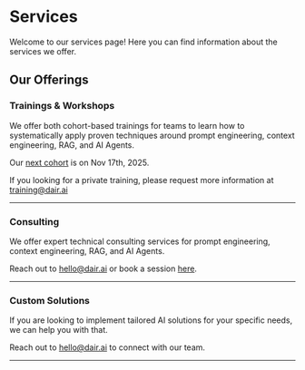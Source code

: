 # Services

Welcome to our services page! Here you can find information about the services we offer.

## Our Offerings

### Trainings & Workshops
We offer both cohort-based trainings for teams to learn how to systematically apply proven techniques around prompt engineering, context engineering, RAG, and AI Agents.

Our [next cohort](https://dair-ai.thinkific.com/courses/deep-ai-agents) is on Nov 17th, 2025.

If you looking for a private training, please request more information at training@dair.ai

---

### Consulting
We offer expert technical consulting services for prompt engineering, context engineering, RAG, and AI Agents.

Reach out to hello@dair.ai or book a session [here](https://calendly.com/elvisosaravia/connect-with-elvis-saravia).

---

### Custom Solutions
If you are looking to implement tailored AI solutions for your specific needs, we can help you with that.

Reach out to hello@dair.ai to connect with our team.

---
